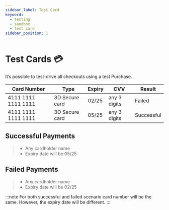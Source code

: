 ```yaml
---
sidebar_label: Test Card
keyword:
  - testing
  - sandbox
  - test card
sidebar_position: 1
---
```


# Test Cards 💳

It’s possible to test-drive all checkouts using a test Purchase.

| Card Number         | Type           | Expiry | CVV          | Result     |
| ------------------- | -------------- | ------ | ------------ | ---------- |
| 4111 1111 1111 1111 | 3D Secure card | 02/25  | any 3 digits | Failed     |
| 4111 1111 1111 1111 | 3D Secure card | 05/25  | any 3 digits | Successful |

## Successful Payments

> - Any cardholder name
> - Expiry date will be 05/25

## Failed Payments

> - Any cardholder name
> - Expiry date will be 02/25

:::note
For both successful and failed scenario card number will be the same. However, the expiry date will be different.
:::
